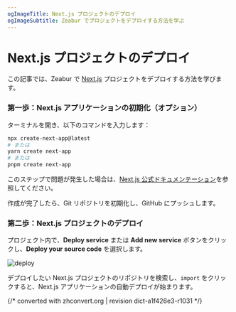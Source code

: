 ```yaml
---
ogImageTitle: Next.js プロジェクトのデプロイ
ogImageSubtitle: Zeabur でプロジェクトをデプロイする方法を学ぶ
---
```


# Next.js プロジェクトのデプロイ

この記事では、Zeabur で [Next.js](https://nextjs.org/) プロジェクトをデプロイする方法を学びます。

### 第一歩：Next.js アプリケーションの初期化（オプション）

ターミナルを開き、以下のコマンドを入力します：

```bash
npx create-next-app@latest
# または
yarn create next-app
# または
pnpm create next-app
```

このステップで問題が発生した場合は、[Next.js 公式ドキュメンテーション](https://nextjs.org/docs/getting-started)を参照してください。

作成が完了したら、Git リポジトリを初期化し、GitHub にプッシュします。

### 第二歩：Next.js プロジェクトのデプロイ

プロジェクト内で、**Deploy service** または **Add new service** ボタンをクリックし、**Deploy your source code** を選択します。

![deploy](/deploy/common/select-service.en-US.png)

デプロイしたい Next.js プロジェクトのリポジトリを検索し、`import` をクリックすると、Next.js アプリケーションの自動デプロイが始まります。

{/* converted with zhconvert.org | revision dict-a1f426e3-r1031 */}